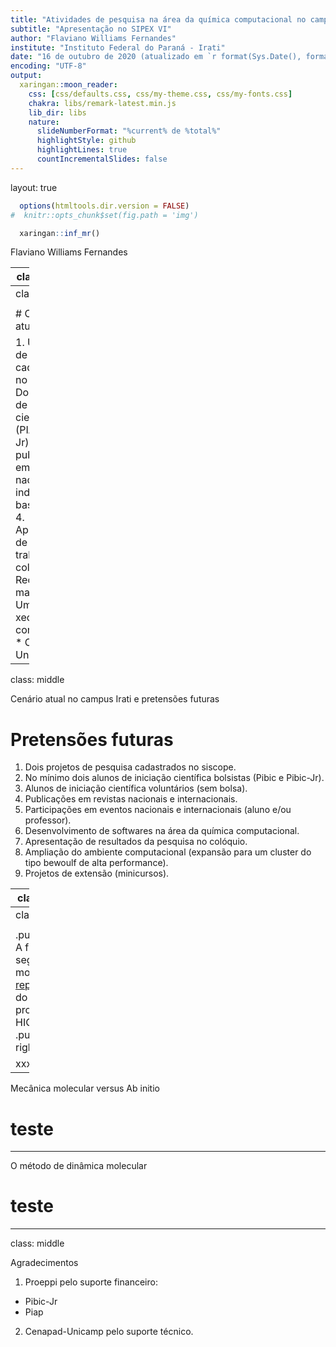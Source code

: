 ```yaml
---
title: "Atividades de pesquisa na área da química computacional no campus Irati"
subtitle: "Apresentação no SIPEX VI"
author: "Flaviano Williams Fernandes"
institute: "Instituto Federal do Paraná - Irati"
date: "16 de outubro de 2020 (atualizado em `r format(Sys.Date(), format='%d/%m/%Y')`)"
encoding: "UTF-8"
output:
  xaringan::moon_reader:
    css: [css/defaults.css, css/my-theme.css, css/my-fonts.css]
    chakra: libs/remark-latest.min.js
    lib_dir: libs
    nature:
      slideNumberFormat: "%current% de %total%"
      highlightStyle: github
      highlightLines: true
      countIncrementalSlides: false
---
```

layout: true

```r
  options(htmltools.dir.version = FALSE)
#  knitr::opts_chunk$set(fig.path = 'img')
```

```r
  xaringan::inf_mr()
```

<div class="my-footer"><span>Flaviano Williams Fernandes</span></div>

---
class: middle

<div class="my-header"><span>Flaviano Williams Fernandes</span></div>

# Sumário

1. Cenário atual no campus Irati e pretensões futuras
2. A questão ambiental
3. As vantagens e desvantagens da simulação computacional
4. Mecânica molecular versus Ab initio
5. O método de dinâmica molecular

---
class: middle

<div class="my-header"><span>Cenário atual no campus Irati e pretensões futuras</span></div>

# Cenário atual

1. Um projeto de pesquisa cadastrado no siscope.
2. Dois alunos de iniciação científica (PIAP, Pibic-Jr).
3. Uma publicação em revista nacional indexada na base scopus.
4. Apresentação de um trabalho no colóquio.
5. Recursos materiais:
  * Um servidor xeon quadi-core (PIAP).
  * Cenapad-Unicamp.

---
class: middle

<div class="my-header"><span>Cenário atual no campus Irati e pretensões futuras</span></div>

# Pretensões futuras

1. Dois projetos de pesquisa cadastrados no siscope.
2. No mínimo dois alunos de iniciação científica bolsistas (Pibic e Pibic-Jr).
3. Alunos de iniciação científica voluntários (sem bolsa).
4. Publicações em revistas nacionais e internacionais.
5. Participações em eventos nacionais e internacionais (aluno e/ou professor).
6. Desenvolvimento de softwares na área da química computacional.
7. Apresentação de resultados da pesquisa no colóquio.
8. Ampliação do ambiente computacional (expansão para um cluster do tipo bewoulf de alta performance).
9. Projetos de extensão (<alert>minicursos</alert>).

---
class: left

<div class="my-header"><span>A questão ambiental</span></div>

A equação abaixo não funciona...

\begin{eqnarray}
  f(x) & = & ax+b,\\
  g(x) & = & ax^2-bx+c.
\end{eqnarray}

No entanto tem outra melhor...

\begin{equation}
  \boxed{h(x)=\left<\psi|\psi\right>.}
\end{equation}

---
class: left

<div class="my-header"><span>As vantagens e desvantagens da simulação computacional</span></div>

.pull-left[
  A figura a seguir mostra o [repositório](https://github.com/flavianowilliams) do programa HICOLM.
]
.pull-right[
```r
  knitr::include_graphics("img/pagina-github.png")
```
]

xxxx

---

<div class="my-header"><span>Mecânica molecular versus Ab initio</span></div>

# teste

---

<div class="my-header"><span>O método de dinâmica molecular</span></div>

# teste

---
class: middle

<div class="my-header"><span>Agradecimentos</span></div>

1. Proeppi pelo suporte financeiro:

  * Pibic-Jr
  * Piap
  
2. Cenapad-Unicamp pelo suporte técnico.
